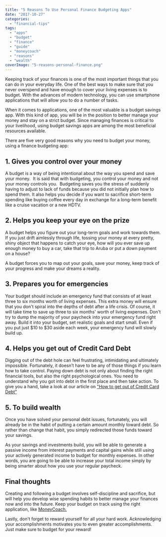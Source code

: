 ```yaml
---
title: "5 Reasons To Use Personal Finance Budgeting Apps"
date: "2017-10-27"
categories: 
  - "financial-tips"
tags: 
  - "apps"
  - "budget"
  - "finance"
  - "guide"
  - "moneycoach"
  - "reasons"
  - "wealth"
coverImage: "5-reasons-personal-finance.png"
---
```


Keeping track of your finances is one of the most important things that you can do in your everyday life. One of the best ways to make sure that you never overspend and have enough to cover your living expenses is to budget. With the advances of modern technology, you can use smartphone applications that will allow you to do a number of tasks.

When it comes to applications, one of the most valuable is a budget savings app. With this kind of app, you will be in the position to better manage your money and stay on a strict budget. Since managing finances is critical to your livelihood, using budget savings apps are among the most beneficial resources available.

There are five very good reasons why you need to budget your money, using a finance budgeting app:

## 1\. Gives you control over your money

A budget is a way of being intentional about the way you spend and save your money.  It is said that with budgeting, you control your money and not your money controls you.  Budgeting saves you the stress of suddenly having to adjust to lack of funds because you did not initially plan how to spend them. It also helps you decide if you want to sacrifice short-term spending like buying coffee every day in exchange for a long-term benefit like a cruise vacation or a new HDTV.

## 2\. Helps you keep your eye on the prize

A budget helps you figure out your long-term goals and work towards them. If you just drift aimlessly through life, tossing your money at every pretty, shiny object that happens to catch your eye, how will you ever save up enough money to buy a car, take that trip to Aruba or put a down payment on a house?

A budget forces you to map out your goals, save your money, keep track of your progress and make your dreams a reality.

## 3\. Prepares you for emergencies

Your budget should include an emergency fund that consists of at least three to six months worth of living expenses. This extra money will ensure that you don't spiral into the depths of debt after a life crisis. Of course, it will take time to save up three to six months' worth of living expenses. Don't try to dump the majority of your paycheck into your emergency fund right away. Build it into your budget, set realistic goals and start small. Even if you put just $10 to $30 aside each week, your emergency fund will slowly build up.

## 4\. Helps you get out of Credit Card Debt

Digging out of the debt hole can feel frustrating, intimidating and ultimately impossible. Fortunately, it doesn’t have to be any of those things if you learn how to take control. Paying down debt is not only about finding the right financial tools, but also the right psychological ones. You need to understand why you got into debt in the first place and then take action. To give you a hand, take a look at our article on ["How to get out of Credit Card Debt"](/how-to-get-out-of-credit-card-debt/)

## 5\. To build wealth

Once you have solved your personal debt issues, fortunately, you will already be in the habit of putting a certain amount monthly toward debt. So rather than change that habit, you simply redirected those funds toward your savings.

As your savings and investments build, you will be able to generate a passive income from interest payments and capital gains while still using your actively generated income to budget for monthly expenses. In other words, you are going to be able to increase your total income simply by being smarter about how you use your regular paycheck.

## Final thoughts

Creating and following a budget involves self-discipline and sacrifice, but will help you develop wise spending habits to better manage your finances now and into the future. Keep your budget on track using the right application, like [MoneyCoach.](https://apps.apple.com/app/apple-store/id989642198?pt=118449936&ct=website&mt=8)

Lastly, don't forget to reward yourself for all your hard work. Acknowledging your accomplishments motivates you to even greater accomplishments. Just make sure to budget for your reward!
